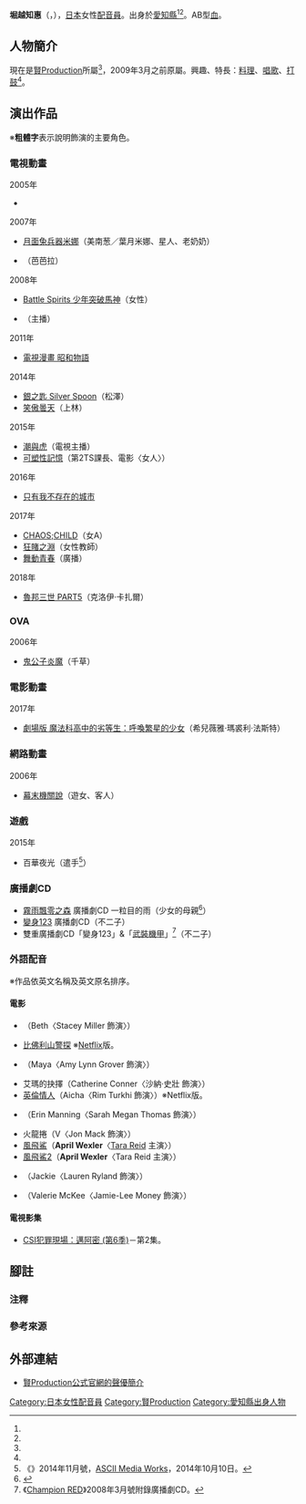 {{multiple issues|
{{Notability Unreferenced|time=2016-08-15T15:42:00+00:00}}
{{Primarysources|time=2016-08-15T15:42:00+00:00}}
}}
{{noteTA|G1=Anime}}
{{配音員
|姓名= 堀越知惠
|圖片= 
|尺寸= 
|替代= 
|簡介= 
|本名= 
|外文名= 堀越 知恵
|外文= ja
|羅馬拼音= 
|英文名= 
|暱稱= 
|藝名= 
|國籍= 
|籍貫= 
|出生地= 
|出身地= {{JPN}}[[愛知縣|愛知縣]]
|死歿地= 
|出生名= 
|生年= 1984
|生月= 5
|生日= 13
|歿年= 
|歿月= 
|歿日= 
|血型= AB型
|配演語言= 
|教育程度= 
|母校= 
|所屬= [[賢Production|賢Production]]
|宗教信仰= 
|配偶= 
|活躍年代= 2005年－
|出道作= 
|代表作= '''動畫'''<br />美南葱／葉月米娜<br />（[[月面兔兵器米娜|月面兔兵器米娜]]）<hr />'''外語配音（電影）'''<br />艾波·韋克斯勒（[[風飛鯊|風飛鯊]]系列）
|網站= 
|其他= 
|module= {{japanese|embed=yes|堀越 知恵|ほりこし ちえ|Horikoshi Chie}}
}}
'''堀越知惠'''（{{lang-ja|堀越 知恵}}，{{bd|1984年|5月13日<ref name="onsei">《日本聲音製作者名鑑2007》，第233頁，[[小學館|小學館]]，2007年、ISBN 978-4095263021</ref><ref name="ken-pro">{{Cite web|url=http://www.kenproduction.co.jp/talent/member.php?mem=w107|title=賢Production公式官網的聲優簡介|publisher=賢Production|accessdate=2016-08-15|language=ja}}</ref>||}}），[[日本|日本]]女性[[配音員|配音員]]。出身於[[愛知縣|愛知縣]]<ref name="onsei" /><ref name="ken-pro" />。AB型[[血型|血]]。

== 人物簡介 ==
現在是[[賢Production|賢Production]]所屬<ref name="ken-pro" />，2009年3月之前原屬{{link-ja|Media Force|メディアフォース}}。興趣、特長：[[料理|料理]]、[[唱歌|唱歌]]、[[爵士鼓|打鼓]]<ref name="ken-pro" />。

== 演出作品 ==
※'''粗體字'''表示說明飾演的主要角色。
=== 電視動畫 ===
; 2005年
* {{link-ja|Patalliro 西遊記！|パタリロ西遊記!}}
; 2007年
* [[月面兔兵器米娜|月面兔兵器米娜]]（美南葱／葉月米娜、{{lang|ja|エール}}星人、老奶奶）
* {{link-ja|MOONLIGHT MILE|MOONLIGHT MILE|MOONLIGHT MILE 2nd Season -Touch down-}}（芭芭拉）
; 2008年
* [[Battle_Spirits_少年突破馬神|Battle Spirits 少年突破馬神]]（女性）
* {{link-ja|Robby & Kerobby|ロビーとケロビー}}（主播）
; 2011年
* [[昭和物語|電視漫畫 昭和物語]]
; 2014年
* [[銀之匙_Silver_Spoon|銀之匙 Silver Spoon]]（松澤）
* [[笑傲曇天|笑傲曇天]]（上林）
; 2015年
* [[潮與虎|潮與虎]]（電視主播）
* [[可塑性記憶|可塑性記憶]]（第2TS課長、電影〈女人〉）
; 2016年
* [[只有我不存在的城市|只有我不存在的城市]]
; 2017年
* [[CHAOS;CHILD|CHAOS;CHILD]]（女A）<!--1月11日-->
* [[狂賭之淵|狂賭之淵]]（女性教師）<!--7月1日-->
* [[舞動青春_(漫畫)|舞動青春]]（廣播）<!--7月23日-->
; 2018年
* [[魯邦三世_PART5|魯邦三世 PART5]]（克洛伊·卡扎爾）<!--6月20日-->

=== OVA ===
; 2006年
* [[鬼公子炎魔|鬼公子炎魔]]（千草）

=== 電影動畫 ===
; 2017年
* [[魔法科高中的劣等生|劇場版 魔法科高中的劣等生：呼喚繁星的少女]]（希兒薇雅·瑪裘利·法斯特）

=== 網路動畫 ===
; 2006年
* [[幕末機關說|幕末機關說]]（遊女、客人）

=== 遊戲 ===
; 2015年
* 百華夜光（遣手<ref>《{{link-ja|電擊Girl's Style|電撃Girl's Style}}》2014年11月號，[[ASCII_Media_Works|ASCII Media Works]]，2014年10月10日。</ref>）

=== 廣播劇CD ===
* [[霧雨飄零之森|霧雨飄零之森]] 廣播劇CD 一粒目的雨（少女的母親<ref>{{Cite web|date=2014-07-19|url=http://nanos.jp/hskzkrnkrn/blog/1/69/|publisher=星屑KRNKRN|title=【霧雨】廣播劇CD 第一顆雨水【Goods】|accessdate=2016-08-15|language=ja|archive-date=2020-02-25|archive-url=https://web.archive.org/web/20200225184925/http://nanos.jp/hskzkrnkrn/blog/1/69/|dead-url=no}}</ref>）
* [[CHANGE123|變身123]] 廣播劇CD（不二子）
* 雙重廣播劇CD「變身123」&「[[武裝機甲|武裝機甲]]」<ref group="注">《[[Champion_RED|Champion RED]]》2008年3月號附錄廣播劇CD。</ref>（不二子）

=== 外語配音 ===
※作品依英文名稱及英文原名排序。
==== 電影 ====
* {{link-en|新猩人類|The Ape (2005 film)}}（Beth〈Stacey Miller 飾演〉）
* [[比佛利山警探|比佛利山警探]] ※[[Netflix|Netflix]]版。
* {{link-en|Bitten (2008年電影)|Bitten (film)|Bitten}}（Maya〈Amy Lynn Grover 飾演〉）
* 艾瑪的抉擇（Catherine Conner〈沙納·史壯 飾演〉）
* [[英倫情人|英倫情人]]（Aicha〈Rim Turkhi 飾演〉）※Netflix版。
* {{link-en|權益 (2016年電影)|Equity (film)|權益}}（Erin Manning〈Sarah Megan Thomas 飾演〉）
* 火龍捲（V〈Jon Mack 飾演〉）
* [[風飛鯊|風飛鯊]]（'''April Wexler'''〈[[泰拉·蕾|Tara Reid]] 主演〉）
* [[風飛鯊2|風飛鯊2]]（'''April Wexler'''〈Tara Reid 主演〉）
* {{link-fr|The Thirsting|The Thirsting}}（Jackie〈Lauren Ryland 飾演〉）
* {{link-en|從地心竄出6 : 酷寒地獄|Tremors: A Cold Day in Hell}}（Valerie McKee〈Jamie-Lee Money 飾演〉）

==== 電視影集 ====
* [[CSI犯罪現場：邁阿密|CSI犯罪現場：邁阿密 (第6季)]]－第2集。

== 腳註 ==
=== 注釋 ===
{{reflist|group="注"}}

=== 參考來源 ===
{{reflist}}

== 外部連結 ==
* [http://www.kenproduction.co.jp/talent/member.php?mem=w107 賢Production公式官網的聲優簡介] {{Wayback|url=http://www.kenproduction.co.jp/talent/member.php?mem=w107 |date=20201126220228 }} {{ja icon}}

{{賢Production}}
{{DEFAULTSORT:Horikoshi Chie}}
[[Category:日本女性配音員|Category:日本女性配音員]]
[[Category:賢Production|Category:賢Production]]
[[Category:愛知縣出身人物|Category:愛知縣出身人物]]